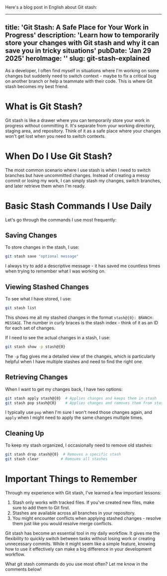 Here's a blog post in English about Git stash:

---
title: 'Git Stash: A Safe Place for Your Work in Progress'
description: 'Learn how to temporarily store your changes with Git stash and why it can save you in tricky situations'
pubDate: 'Jan 29 2025'
heroImage: ''
slug: git-stash-explained
---

As a developer, I often find myself in situations where I'm working on some changes but suddenly need to switch context - maybe to fix a critical bug on another branch or help a teammate with their code. This is where Git stash becomes my best friend.

# What is Git Stash?

Git stash is like a drawer where you can temporarily store your work in progress without committing it. It's separate from your working directory, staging area, and repository. Think of it as a safe place where your changes won't get lost when you need to switch contexts.

# When Do I Use Git Stash?

The most common scenario where I use stash is when I need to switch branches but have uncommitted changes. Instead of creating a messy commit or losing my work, I can simply stash my changes, switch branches, and later retrieve them when I'm ready.

# Basic Stash Commands I Use Daily

Let's go through the commands I use most frequently:

## Saving Changes

To store changes in the stash, I use:

```bash
git stash save "optional message"
```

I always try to add a descriptive message - it has saved me countless times when trying to remember what I was working on.

## Viewing Stashed Changes

To see what I have stored, I use:

```bash
git stash list
```

This shows me all my stashed changes in the format `stash@{0}: BRANCH: MESSAGE`. The number in curly braces is the stash index - think of it as an ID for each set of changes.

If I need to see the actual changes in a stash, I use:

```bash
git stash show -p stash@{0}
```

The `-p` flag gives me a detailed view of the changes, which is particularly helpful when I have multiple stashes and need to find the right one.

## Retrieving Changes

When I want to get my changes back, I have two options:

```bash
git stash apply stash@{0}  # Applies changes and keeps them in stash
git stash pop stash@{0}    # Applies changes and removes them from stash
```

I typically use `pop` when I'm sure I won't need those changes again, and `apply` when I might need to apply the same changes multiple times.

## Cleaning Up

To keep my stash organized, I occasionally need to remove old stashes:

```bash
git stash drop stash@{0}  # Removes a specific stash
git stash clear          # Removes all stashes
```

# Important Things to Remember

Through my experience with Git stash, I've learned a few important lessons:

1. Stash only works with tracked files. If you've created new files, make sure to add them to Git first.
2. Stashes are available across all branches in your repository.
3. You might encounter conflicts when applying stashed changes - resolve them just like you would resolve merge conflicts.

Git stash has become an essential tool in my daily workflow. It gives me the flexibility to quickly switch between tasks without losing work or creating unnecessary commits. While it might seem like a simple feature, knowing how to use it effectively can make a big difference in your development workflow.

What git stash commands do you use most often? Let me know in the comments below!